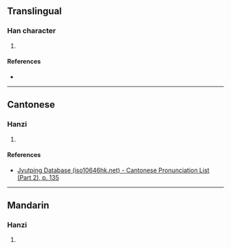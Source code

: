 {{character info/new}}
==Translingual==

===Han character===
{{Han char|rn=80|rad=毋|as=04|sn=8|four=|canj=WYPD|ids=⿰母也}}

# {{defn|Han|sort=毋04}}

====References====
* {{Han ref|kx=0589.050|dkj=16729|dj=0981.070|hdz=42382.030|uh=6BD1|ud=27601}}

----

==Cantonese==

===Hanzi===
{{yue-hanzi|jyut=[[ze2]]|y=je2}}

# {{defn|lang=yue|sort=毋04}}

====References====
*[http://www.iso10646hk.net/jp/document/download.jsp Jyutping Database (iso10646hk.net) - Cantonese Pronunciation List (Part 2), p. 135]

----

==Mandarin==

===Hanzi===
{{cmn-hanzi|pin=[[jiě]] ([[jie3]])|wg=chieh<sup>3</sup>}}

# {{defn|lang=cmn|sort=毋04}}